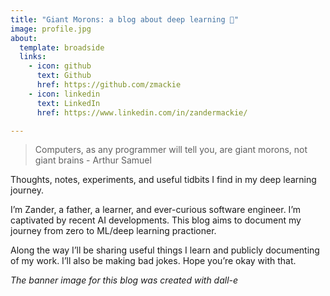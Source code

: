 ```yaml
---
title: "Giant Morons: a blog about deep learning 🔬"
image: profile.jpg
about:
  template: broadside
  links:
    - icon: github
      text: Github
      href: https://github.com/zmackie
    - icon: linkedin
      text: LinkedIn
      href: https://www.linkedin.com/in/zandermackie/

---
```


> Computers, as any programmer will tell you, are giant morons, not giant brains
> - Arthur Samuel

Thoughts, notes, experiments, and useful tidbits I find in my deep learning journey.

I'm Zander, a father, a learner, and ever-curious software engineer. I'm captivated by recent AI developments.
This blog aims to document my journey from zero to ML/deep learning practioner. 

Along the way I'll be sharing useful things I learn and publicly documenting of my work.
I'll also be making bad jokes. Hope you're okay with that.

*The banner image for this blog was created with dall-e*
